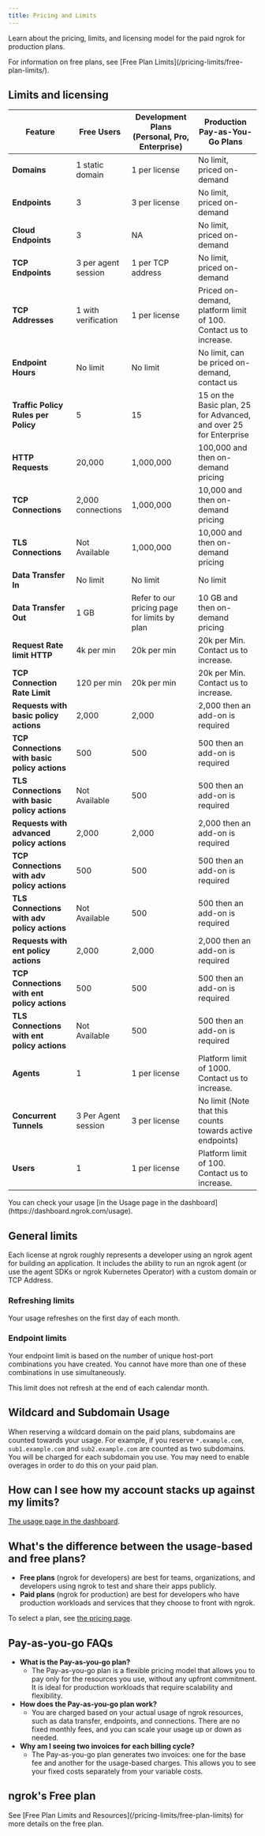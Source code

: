 ```yaml
---
title: Pricing and Limits
---
```



Learn about the pricing, limits, and licensing model for the paid ngrok for production plans.

<Tip>
For information on free plans, see [Free Plan Limits](/pricing-limits/free-plan-limits/).
</Tip>

## Limits and licensing

| Feature                                       | Free Users          | Development Plans (Personal, Pro, Enterprise) | Production Pay-as-You-Go Plans                                    |
| --------------------------------------------- | ------------------- | --------------------------------------------- | ----------------------------------------------------------------- |
| **Domains**                                   | 1 static domain     | 1 per license                                 | No limit, priced on-demand                                        |
| **Endpoints**                                 | 3                   | 3 per license                                 | No limit, priced on-demand                                        |
| **Cloud Endpoints**                           | 3                   | NA                                            | No limit, priced on-demand                                        |
| **TCP Endpoints**                             | 3 per agent session | 1 per TCP address                             | No limit, priced on-demand                                        |
| **TCP Addresses**                             | 1 with verification | 1 per license                                 | Priced on-demand, platform limit of 100. Contact us to increase.  |
| **Endpoint Hours**                            | No limit            | No limit                                      | No limit, can be priced on-demand, contact us                     |
| **Traffic Policy Rules per Policy**           | 5                   | 15                                            | 15 on the Basic plan, 25 for Advanced, and over 25 for Enterprise |
| **HTTP Requests**                             | 20,000              | 1,000,000                                     | 100,000 and then on-demand pricing                                |
| **TCP Connections**                           | 2,000 connections   | 1,000,000                                     | 10,000 and then on-demand pricing                                 |
| **TLS Connections**                           | Not Available       | 1,000,000                                     | 10,000 and then on-demand pricing                                 |
| **Data Transfer In**                          | No limit            | No limit                                      | No limit                                                          |
| **Data Transfer Out**                         | 1 GB                | Refer to our pricing page for limits by plan  | 10 GB and then on-demand pricing                                  |
| **Request Rate limit HTTP**                   | 4k per min          | 20k per min                                   | 20k per Min. Contact us to increase.                              |
| **TCP Connection Rate Limit**                 | 120 per min         | 20k per min                                   | 20k per Min. Contact us to increase.                              |
| **Requests with basic policy actions**        | 2,000               | 2,000                                         | 2,000 then an add-on is required                                  |
| **TCP Connections with basic policy actions** | 500                 | 500                                           | 500 then an add-on is required                                    |
| **TLS Connections with basic policy actions** | Not Available       | 500                                           | 500 then an add-on is required                                    |
| **Requests with advanced policy actions**     | 2,000               | 2,000                                         | 2,000 then an add-on is required                                  |
| **TCP Connections with adv policy actions**   | 500                 | 500                                           | 500 then an add-on is required                                    |
| **TLS Connections with adv policy actions**   | Not Available       | 500                                           | 500 then an add-on is required                                    |
| **Requests with ent policy actions**          | 2,000               | 2,000                                         | 2,000 then an add-on is required                                  |
| **TCP Connections with ent policy actions**   | 500                 | 500                                           | 500 then an add-on is required                                    |
| **TLS Connections with ent policy actions**   | Not Available       | 500                                           | 500 then an add-on is required                                    |
| **Agents**                                    | 1                   | 1 per license                                 | Platform limit of 1000. Contact us to increase.                   |
| **Concurrent Tunnels**                        | 3 Per Agent session | 3 per license                                 | No limit (Note that this counts towards active endpoints)         |
| **Users**                                     | 1                   | 1 per license                                 | Platform limit of 100. Contact us to increase.                    |

<Note>
You can check your usage [in the Usage page in the dashboard](https://dashboard.ngrok.com/usage).
</Note>

## General limits

Each license at ngrok roughly represents a developer using an ngrok agent for building an application. It includes the ability to run an ngrok agent (or use the agent SDKs or ngrok Kubernetes Operator) with a custom domain or TCP Address.

### Refreshing limits

Your usage refreshes on the first day of each month.

### Endpoint limits

Your endpoint limit is based on the number of unique host-port combinations you have created. You cannot have more than one of these combinations in use simultaneously.

<Warning>
This limit does not refresh at the end of each calendar month.
</Warning>

## Wildcard and Subdomain Usage

When reserving a wildcard domain on the paid plans, subdomains are counted towards your usage. For example, if you reserve `*.example.com`, `sub1.example.com` and `sub2.example.com` are counted as two subdomains.
You will be charged for each subdomain you use.
You may need to enable overages in order to do this on your paid plan.

## How can I see how my account stacks up against my limits?

[The usage page in the dashboard](https://dashboard.ngrok.com/usage).

## What's the difference between the usage-based and free plans?

- **Free plans** (ngrok for developers) are best for teams, organizations, and developers using ngrok to test and share their apps publicly.
- **Paid plans** (ngrok for production) are best for developers who have production workloads and services that they choose to front with ngrok.

To select a plan, see [the pricing page](https://ngrok.com/pricing?ref=docs).

## Pay-as-you-go FAQs

- **What is the Pay-as-you-go plan?**
  - The Pay-as-you-go plan is a flexible pricing model that allows you to pay only for the resources you use, without any upfront commitment. It is ideal for production workloads that require scalability and flexibility.
- **How does the Pay-as-you-go plan work?**
  - You are charged based on your actual usage of ngrok resources, such as data transfer, endpoints, and connections. There are no fixed monthly fees, and you can scale your usage up or down as needed.
- **Why am I seeing two invoices for each billing cycle?**
  - The Pay-as-you-go plan generates two invoices: one for the base fee and another for the usage-based charges. This allows you to see your fixed costs separately from your variable costs.

## ngrok's Free plan

<Tip>
See [Free Plan Limits and Resources](/pricing-limits/free-plan-limits) for more details on the free plan.
</Tip>

<FreeResources />
